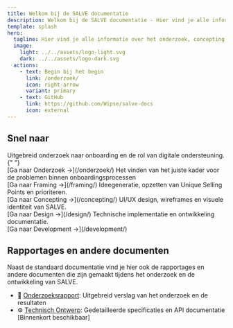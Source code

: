 ```yaml
---
title: Welkom bij de SALVE documentatie
description: Welkom bij de SALVE documentatie - Hier vind je alle informatie over het onderzoek, concepting, design en development van SALVE
template: splash
hero:
  tagline: Hier vind je alle informatie over het onderzoek, concepting, design en development van SALVE
  image:
    light: ../../assets/logo-light.svg
    dark: ../../assets/logo-dark.svg
  actions:
    - text: Begin bij het begin
      link: /onderzoek/
      icon: right-arrow
      variant: primary
    - text: GitHub
      link: https://github.com/Wipse/salve-docs
      icon: external
---
```



## Snel naar

<CardGrid stagger>
  <Card title="Onderzoek" icon="document">
    Uitgebreid onderzoek naar onboarding en de rol van digitale ondersteuning.{" "}
    <br /> [Ga naar Onderzoek →](/onderzoek/)
  </Card>
  <Card title="Framing" icon="setting">
    Het vinden van het juiste kader voor de problemen binnen
    onboardingsprocessen <br />
    [Ga naar Framing →](/framing/)
  </Card>
  <Card title="Concepting" icon="puzzle">
    Ideegeneratie, opzetten van Unique Selling Points en prioriteren. <br /> [Ga
    naar Concepting →](/concepting/)
  </Card>
  <Card title="Design" icon="pencil">
    UI/UX design, wireframes en visuele identiteit van SALVE. <br /> [Ga naar
    Design →](/design/)
  </Card>
  <Card title="Development" icon="laptop">
    Technische implementatie en ontwikkeling documentatie. <br /> [Ga naar
    Development →](/development/)
  </Card>
</CardGrid>

## Rapportages en andere documenten

Naast de standaard documentatie vind je hier ook de rapportages en andere documenten die zijn gemaakt tijdens het onderzoek en de ontwikkeling van SALVE.

- 📄 <a href="/documents/onderzoeksrapport.pdf" target="_blank" rel="noopener noreferrer">Onderzoeksrapport</a>: Uitgebreid verslag van het onderzoek en de resultaten
- ⚙️ <a href="/documents/technisch-ontwerp.pdf" target="_blank" rel="noopener noreferrer">Technisch Ontwerp</a>: Gedetailleerde specificaties en API documentatie [Binnenkort beschikbaar]
